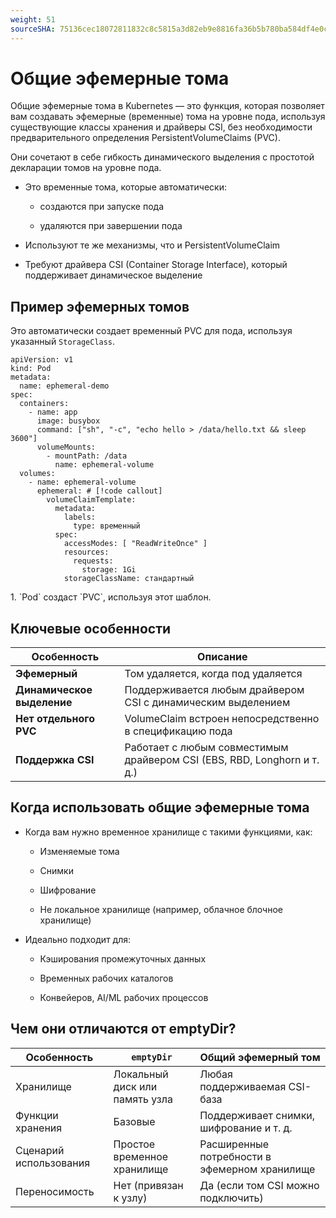 ```yaml
---
weight: 51
sourceSHA: 75136cec18072811832c8c5815a3d82eb9e8816fa36b5b780ba584df4e0c6635
---
```


# Общие эфемерные тома

Общие эфемерные тома в Kubernetes — это функция, которая позволяет вам создавать эфемерные (временные) тома на уровне пода, используя существующие классы хранения и драйверы CSI, без необходимости предварительного определения PersistentVolumeClaims (PVC).

Они сочетают в себе гибкость динамического выделения с простотой декларации томов на уровне пода.

- Это временные тома, которые автоматически:

  - создаются при запуске пода

  - удаляются при завершении пода

- Используют те же механизмы, что и PersistentVolumeClaim

- Требуют драйвера CSI (Container Storage Interface), который поддерживает динамическое выделение

## Пример эфемерных томов

Это автоматически создает временный PVC для пода, используя указанный `StorageClass`.

```shell
apiVersion: v1
kind: Pod
metadata:
  name: ephemeral-demo
spec:
  containers:
    - name: app
      image: busybox
      command: ["sh", "-c", "echo hello > /data/hello.txt && sleep 3600"]
      volumeMounts:
        - mountPath: /data
          name: ephemeral-volume
  volumes:
    - name: ephemeral-volume
      ephemeral: # [!code callout]
        volumeClaimTemplate:
          metadata:
            labels:
              type: временный
          spec:
            accessModes: [ "ReadWriteOnce" ]
            resources:
              requests:
                storage: 1Gi
            storageClassName: стандартный
```

<Callouts>
  1. `Pod` создаст `PVC`, используя этот шаблон.
</Callouts>

## Ключевые особенности

| Особенность             | Описание                                                       |
| ----------------------- | -------------------------------------------------------------- |
| **Эфемерный**          | Том удаляется, когда под удаляется                             |
| **Динамическое выделение** | Поддерживается любым драйвером CSI с динамическим выделением |
| **Нет отдельного PVC**  | VolumeClaim встроен непосредственно в спецификацию пода       |
| **Поддержка CSI**      | Работает с любым совместимым драйвером CSI (EBS, RBD, Longhorn и т. д.) |

## Когда использовать общие эфемерные тома

- Когда вам нужно временное хранилище с такими функциями, как:

  - Изменяемые тома

  - Снимки

  - Шифрование

  - Не локальное хранилище (например, облачное блочное хранилище)

- Идеально подходит для:

  - Кэширования промежуточных данных

  - Временных рабочих каталогов

  - Конвейеров, AI/ML рабочих процессов

## Чем они отличаются от emptyDir?

| Особенность          | `emptyDir`                  | Общий эфемерный том             |
| -------------------- | --------------------------- | -------------------------------- |
| Хранилище            | Локальный диск или память узла | Любая поддерживаемая CSI-база   |
| Функции хранения     | Базовые                     | Поддерживает снимки, шифрование и т. д. |
| Сценарий использования | Простое временное хранилище | Расширенные потребности в эфемерном хранилище |
| Переносимость        | Нет (привязан к узлу)      | Да (если том CSI можно подключить) |
